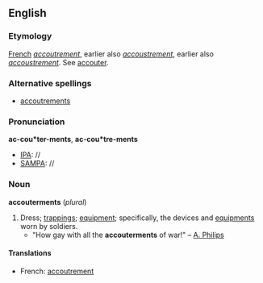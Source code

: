 ==English==

===Etymology===
[[French]] ''[[accoutrement]]'', earlier also ''[[accoustrement]]'', earlier also ''[[accoustrement]]''. See [[accouter]].

===Alternative spellings===
* [[accoutrements]]

===Pronunciation===
'''ac-cou*ter-ments''', '''ac-cou*tre-ments'''
*[[IPA]]: //
*[[SAMPA]]: //

===Noun===
'''accouterments'''  (''plural'')
# Dress; [[trappings]]; [[equipment]]; specifically, the devices and [[equipments]] worn by soldiers.
#*"How gay with all the '''accouterments''' of war!" &ndash; [[A. Philips]]

====Translations====
*French: [[accoutrement]]